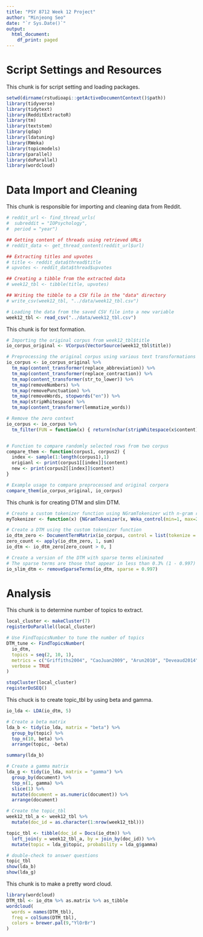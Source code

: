 ```yaml
---
title: "PSY 8712 Week 12 Project"
author: "Minjeong Seo"
date: "`r Sys.Date()`"
output: 
  html_document:
    df_print: paged
---
```


# **Script Settings and Resources**
This chunk is for script setting and loading packages.
```r
setwd(dirname(rstudioapi::getActiveDocumentContext()$path))
library(tidyverse)
library(tidytext)
library(RedditExtractoR)
library(tm)
library(textstem)
library(qdap)
library(ldatuning)
library(RWeka)
library(topicmodels)
library(parallel)
library(doParallel)
library(wordcloud)
```

# **Data Import and Cleaning**
This chunk is responsible for importing and cleaning data from Reddit. 
```r
# reddit_url <- find_thread_urls(
#  subreddit = "IOPsychology",
#  period = "year")

## Getting content of threads using retrieved URLs
# reddit_data <- get_thread_content(reddit_url$url)

## Extracting titles and upvotes 
# title <- reddit_data$thread$title
# upvotes <- reddit_data$thread$upvotes

## Creating a tibble from the extracted data
# week12_tbl <- tibble(title, upvotes)

## Writing the tibble to a CSV file in the "data" directory
# write_csv(week12_tbl, "../data/week12_tbl.csv")

# Loading the data from the saved CSV file into a new variable
week12_tbl <- read_csv("../data/week12_tbl.csv")
```

This chunk is for text formation. 
```r
# Importing the original corpus from week12_tbl$title
io_corpus_original <- VCorpus(VectorSource(week12_tbl$title))

# Preprocessing the original corpus using various text transformations
io_corpus <- io_corpus_original %>%
  tm_map(content_transformer(replace_abbreviation)) %>%
  tm_map(content_transformer(replace_contraction)) %>%
  tm_map(content_transformer(str_to_lower)) %>%
  tm_map(removeNumbers) %>%
  tm_map(removePunctuation) %>%
  tm_map(removeWords, stopwords("en")) %>%
  tm_map(stripWhitespace) %>%
  tm_map(content_transformer(lemmatize_words))

# Remove the zero context
io_corpus <- io_corpus %>%
  tm_filter(FUN = function(x) { return(nchar(stripWhitespace(x$content)[[1]]) > 0) })


# Function to compare randomly selected rows from two corpus
compare_them <- function(corpus1, corpus2) {
  index <- sample(1:length(corpus1),1)
  origianl <- print(corpus1[[index]]$content)
  new <- print(corpus2[[index]]$content)
}

# Example usage to compare preprocessed and original corpora
compare_them(io_corpus_original, io_corpus)
```

This chunk is for creating DTM and slim DTM.
```r
# Create a custom tokenizer function using NGramTokenizer with n-gram range 1:2
myTokenizer <- function(x) {NGramTokenizer(x, Weka_control(min=1, max=2))}

# Create a DTM using the custom tokenizer function
io_dtm_zero <- DocumentTermMatrix(io_corpus, control = list(tokenize = myTokenizer))
zero_count <- apply(io_dtm_zero, 1, sum)
io_dtm <- io_dtm_zero[zero_count > 0, ]

# Create a version of the DTM with sparse terms eliminated
# The sparse terms are those that appear in less than 0.3% (1 - 0.997) of the documents
io_slim_dtm <- removeSparseTerms(io_dtm, sparse = 0.997)
```

# **Analysis**
This chunk is to determine number of topics to extract.
```r
local_cluster <- makeCluster(7)
registerDoParallel(local_cluster)

# Use FindTopicsNumber to tune the number of topics
DTM_tune <- FindTopicsNumber(
  io_dtm,
  topics = seq(2, 10, 1),
  metrics = c("Griffiths2004", "CaoJuan2009", "Arun2010", "Deveaud2014"),
  verbose = TRUE
)

stopCluster(local_cluster)
registerDoSEQ()
```

This chuck is to create topic_tbl by using beta and gamma.
```r
io_lda <- LDA(io_dtm, 5)

# Create a beta matrix
lda_b <- tidy(io_lda, matrix = "beta") %>%
  group_by(topic) %>%
  top_n(10, beta) %>%
  arrange(topic, -beta)

summary(lda_b)

# Create a gamma matrix
lda_g <- tidy(io_lda, matrix = "gamma") %>%
  group_by(document) %>%
  top_n(1, gamma) %>%
  slice(1) %>%
  mutate(document = as.numeric(document)) %>%
  arrange(document)

# Create the topic_tbl
week12_tbl_a <- week12_tbl %>%
  mutate(doc_id = as.character(1:nrow(week12_tbl)))

topic_tbl <- tibble(doc_id = Docs(io_dtm)) %>%
  left_join(y = week12_tbl_a, by = join_by(doc_id)) %>%
  mutate(topic = lda_g$topic, probability = lda_g$gamma)

# double-check to answer questions
topic_tbl
show(lda_b)
show(lda_g)
```



This chunk is to make a pretty word cloud.
```r
library(wordcloud)
DTM_tbl <- io_dtm %>% as.matrix %>% as_tibble
wordcloud(
  words = names(DTM_tbl),
  freq = colSums(DTM_tbl),
  colors = brewer.pal(9,"YlOrBr")
)
```
